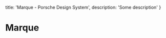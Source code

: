 
  title: 'Marque - Porsche Design System',
  description: 'Some description'
}

# Marque <ComponentStatus tagName="p-marque"></ComponentStatus>

<TableOfContents headings={[]} />

<Configurator tagName="p-marque" story={marqueStory} />

